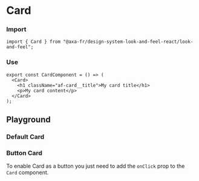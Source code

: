 
<Meta of={CardStories} name="Card" />

# Card

### Import

```tsx
import { Card } from "@axa-fr/design-system-look-and-feel-react/look-and-feel";
```

### Use

```tsx
export const CardComponent = () => (
  <Card>
    <h1 className="af-card__title">My card title</h1>
    <p>My card content</p>
  </Card>
);
```

## Playground

### Default Card

<Canvas of={CardStories.Default} />

<Controls of={CardStories.Default} />

### Button Card

To enable Card as a button you just need to add the `onClick` prop to the `Card` component.

<Canvas of={CardStories.ButtonCard} />

<Controls of={CardStories.ButtonCard} />
